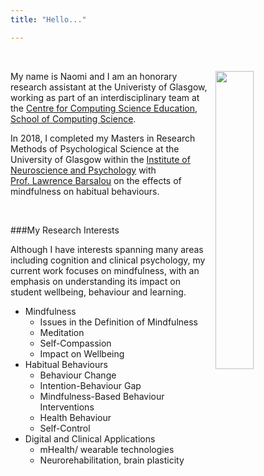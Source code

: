 ```yaml
---
title: "Hello..."

---
```

<br>

<img src="images/Home2.jpg" style="width: 35%; float: right;
padding-left: 10px;"> My name is Naomi and I am an honorary research assistant at the Univeristy of Glasgow, working as part of an interdisciplinary team at the [Centre for Computing Science Education, School of Computing Science](https://www.gla.ac.uk/research/az/ccse/).

In 2018, I completed my Masters in Research Methods of Psychological Science at the University of Glasgow within the [Institute of Neuroscience and Psychology](http://www.gla.ac.uk/researchinstitutes/neurosciencepsychology/) with [Prof. Lawrence Barsalou](https://www.gla.ac.uk/schools/psychology/staff/lawrencebarsalou/) on the effects of mindfulness on habitual behaviours.


<br>

###My Research Interests

Although I have interests spanning many areas including cognition and clinical psychology, my current work focuses on mindfulness, with an emphasis on understanding its impact on student wellbeing, behaviour and learning.

* Mindfulness
    * Issues in the Definition of Mindfulness
    * Meditation
    * Self-Compassion
    * Impact on Wellbeing

* Habitual Behaviours
    * Behaviour Change
    * Intention-Behaviour Gap
    * Mindfulness-Based Behaviour Interventions
    * Health Behaviour
    * Self-Control
    
* Digital and Clinical Applications
    * mHealth/ wearable technologies
    * Neurorehabilitation, brain plasticity